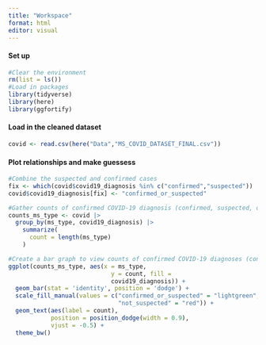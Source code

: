 ```yaml
---
title: "Workspace"
format: html
editor: visual
---
```


#### Set up

```r
#Clear the environment
rm(list = ls())
#Load in packages 
library(tidyverse)
library(here)
library(ggfortify)
```

#### Load in the cleaned dataset

```r
covid <- read.csv(here("Data","MS_COVID_DATASET_FINAL.csv"))
```

#### Plot relationships and make guessess

```r
#Combine the suspected and confirmed cases
fix <- which(covid$covid19_diagnosis %in% c("confirmed","suspected"))
covid$covid19_diagnosis[fix] <- "confirmed_or_suspected"

#Gather counts of confirmed COVID-19 diagnosis (confirmed, suspected, or not suspected) by MS type
counts_ms_type <- covid |>
  group_by(ms_type, covid19_diagnosis) |>
    summarize(
      count = length(ms_type)
    )

#Create a bar graph to view counts of confirmed COVID-19 diagnoses (confirmed, suspected, or not_suspected) by MS type
ggplot(counts_ms_type, aes(x = ms_type, 
                             y = count, fill = 
                             covid19_diagnosis)) +
  geom_bar(stat = 'identity', position = 'dodge') +
  scale_fill_manual(values = c("confirmed_or_suspected" = "lightgreen", 
                               "not_suspected" = "red")) + 
  geom_text(aes(label = count), 
            position = position_dodge(width = 0.9), 
            vjust = -0.5) +
  theme_bw()
```
